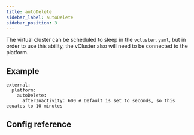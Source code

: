 ```yaml
---
title: autoDelete
sidebar_label: autoDelete
sidebar_position: 3
---
```




<ProAdmonition/>

The virtual cluster can be scheduled to sleep in the `vcluster.yaml`, but in order to use this ability, the vCluster also will need to be connected to the platform.   

## Example

```
external:
  platform:
    autoDelete: 
      afterInactivity: 600 # Default is set to seconds, so this equates to 10 minutes
```

## Config reference

<AutoDelete />

